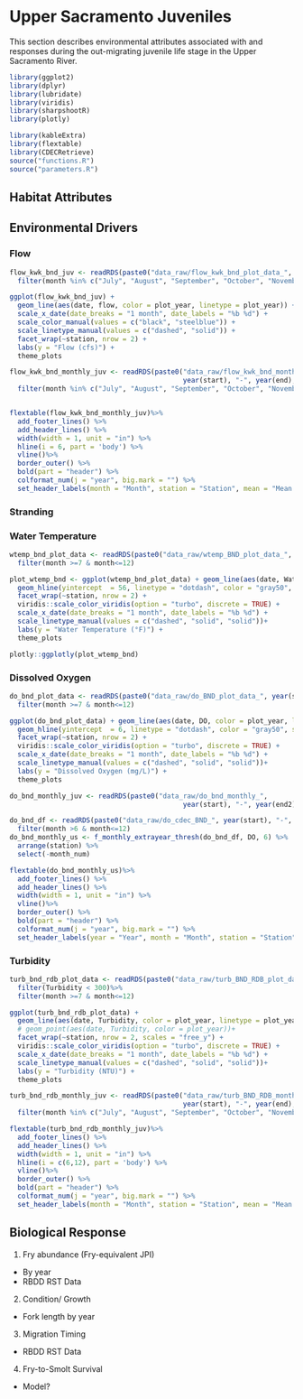 # Upper Sacramento Juveniles

This section describes environmental attributes associated with and responses during the out-migrating juvenile life stage in the Upper Sacramento River.

```r
library(ggplot2) 
library(dplyr) 
library(lubridate) 
library(viridis)
library(sharpshootR)
library(plotly)

library(kableExtra)
library(flextable)
library(CDECRetrieve)
source("functions.R")
source("parameters.R")
```

## Habitat Attributes

## Environmental Drivers

### Flow

```r
flow_kwk_bnd_juv <- readRDS(paste0("data_raw/flow_kwk_bnd_plot_data_", year(start), "-", year(end), ".rds")) %>%
  filter(month %in% c("July", "August", "September", "October", "November", "December"))

ggplot(flow_kwk_bnd_juv) + 
  geom_line(aes(date, flow, color = plot_year, linetype = plot_year)) +
  scale_x_date(date_breaks = "1 month", date_labels = "%b %d") +
  scale_color_manual(values = c("black", "steelblue")) +
  scale_linetype_manual(values = c("dashed", "solid")) +
  facet_wrap(~station, nrow = 2) + 
  labs(y = "Flow (cfs)") +
  theme_plots 
```

```r
flow_kwk_bnd_monthly_juv <- readRDS(paste0("data_raw/flow_kwk_bnd_monthly_", 
                                           year(start), "-", year(end), ".rds")) %>%
  filter(month %in% c("July", "August", "September", "October", "November", "December"))


flextable(flow_kwk_bnd_monthly_juv)%>%
  add_footer_lines() %>%
  add_header_lines() %>%
  width(width = 1, unit = "in") %>%
  hline(i = 6, part = 'body') %>%
  vline()%>%
  border_outer() %>%
  bold(part = "header") %>%
  colformat_num(j = "year", big.mark = "") %>%
  set_header_labels(month = "Month", station = "Station", mean = "Mean (cfs)", max = "Max (cfs)", min =  "Min (cfs)")
```

### Stranding

### Water Temperature

```r

wtemp_bnd_plot_data <- readRDS(paste0("data_raw/wtemp_BND_plot_data_", year(start), "-", year(end), ".rds")) %>%
  filter(month >=7 & month<=12)

plot_wtemp_bnd <- ggplot(wtemp_bnd_plot_data) + geom_line(aes(date, WaterTemp, color = plot_year, linetype = plot_year)) +
  geom_hline(yintercept  = 56, linetype = "dotdash", color = "gray50", size  = 0.7) + 
  facet_wrap(~station, nrow = 2) + 
  viridis::scale_color_viridis(option = "turbo", discrete = TRUE) + 
  scale_x_date(date_breaks = "1 month", date_labels = "%b %d") +
  scale_linetype_manual(values = c("dashed", "solid", "solid"))+
  labs(y = "Water Temperature (°F)") +
  theme_plots 

plotly::ggplotly(plot_wtemp_bnd)

```


### Dissolved Oxygen

```r

do_bnd_plot_data <- readRDS(paste0("data_raw/do_BND_plot_data_", year(start), "-", year(end2), ".rds")) %>%
  filter(month >=7 & month<=12)

ggplot(do_bnd_plot_data) + geom_line(aes(date, DO, color = plot_year, linetype = plot_year)) +
  geom_hline(yintercept  = 6, linetype = "dotdash", color = "gray50", size  = 0.7) + 
  facet_wrap(~station, nrow = 2) + 
  viridis::scale_color_viridis(option = "turbo", discrete = TRUE) + 
  scale_x_date(date_breaks = "1 month", date_labels = "%b %d") +
  scale_linetype_manual(values = c("dashed", "solid", "solid"))+
  labs(y = "Dissolved Oxygen (mg/L)") +
  theme_plots 
```

```r
do_bnd_monthly_juv <- readRDS(paste0("data_raw/do_bnd_monthly_", 
                                           year(start), "-", year(end2), ".rds"))

do_bnd_df <- readRDS(paste0("data_raw/do_cdec_BND_", year(start), "-", year(end2), ".rdsxz")) %>%
  filter(month >6 & month<=12)
do_bnd_monthly_us <- f_monthly_extrayear_thresh(do_bnd_df, DO, 6) %>%
  arrange(station) %>%
  select(-month_num)

flextable(do_bnd_monthly_us)%>%
  add_footer_lines() %>%
  add_header_lines() %>%
  width(width = 1, unit = "in") %>%
  vline()%>%
  border_outer() %>%
  bold(part = "header") %>%
  colformat_num(j = "year", big.mark = "") %>%
  set_header_labels(year = "Year", month = "Month", station = "Station", mean = "Mean (cfs)", max = "Max (cfs)", min =  "Min (cfs)", flag_days = "Days < 6 mg/L")
```

### Turbidity
```r

turb_bnd_rdb_plot_data <- readRDS(paste0("data_raw/turb_BND_RDB_plot_data_", year(start), "-", year(end), ".rds")) %>%
  filter(Turbidity < 300)%>%
  filter(month >=7 & month<=12)

ggplot(turb_bnd_rdb_plot_data) + 
  geom_line(aes(date, Turbidity, color = plot_year, linetype = plot_year)) +
  # geom_point(aes(date, Turbidity, color = plot_year))+
  facet_wrap(~station, nrow = 2, scales = "free_y") + 
  viridis::scale_color_viridis(option = "turbo", discrete = TRUE) + 
  scale_x_date(date_breaks = "1 month", date_labels = "%b %d") +
  scale_linetype_manual(values = c("dashed", "solid", "solid"))+
  labs(y = "Turbidity (NTU)") +
  theme_plots 
```

```r
turb_bnd_rdb_monthly_juv <- readRDS(paste0("data_raw/turb_BND_RDB_monthly_", 
                                           year(start), "-", year(end), ".rds")) %>%
  filter(month %in% c("July", "August", "September", "October", "November", "December"))

flextable(turb_bnd_rdb_monthly_juv)%>%
  add_footer_lines() %>%
  add_header_lines() %>%
  width(width = 1, unit = "in") %>%
  hline(i = c(6,12), part = 'body') %>%
  vline()%>%
  border_outer() %>%
  bold(part = "header") %>%
  colformat_num(j = "year", big.mark = "") %>%
  set_header_labels(month = "Month", station = "Station", mean = "Mean (cfs)", max = "Max (cfs)", min =  "Min (cfs)")
```
## Biological Response

1. Fry abundance (Fry-equivalent JPI)

* By year
* RBDD RST Data 

2. Condition/ Growth
* Fork length by year

3. Migration Timing
* RBDD RST Data

4. Fry-to-Smolt Survival
* Model?

